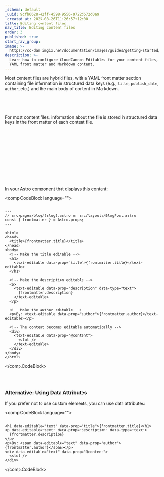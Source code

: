 ```yaml
---
_schema: default
_uuid: 9cfb6628-42ff-4598-9556-9722d672d0a9
_created_at: 2025-08-26T11:26:57+12:00
title: Editing content files
nav_title: Editing content files
order: 3
published: true
start_nav_group:
image: >-
  https://cc-dam.imgix.net/documentation/images/guides/getting-started/guide-thumbnails/CloudCannon-Getting-Started-Thumbnail-Universal.png
description: >-
  Learn how to configure CloudCannon Editables for your content files, including
  YAML front matter and Markdown content.
---
```

Most content files are hybrid files, with a YAML front matter section containing file information in structured data keys (e.g., `title`, `publish_date`, `author`, etc.) and the main body of content in Markdown.

&nbsp;

&nbsp;

For most content files, information about the file is stored in structured data keys in the front matter of each content file.

&nbsp;

&nbsp;

&nbsp;

&nbsp;

&nbsp;

&nbsp;

In your Astro component that displays this content:

<comp.CodeBlock language="">
``````````

---
// src/pages/blog/[slug].astro or src/layouts/BlogPost.astro
const { frontmatter } = Astro.props;
---

<html>
<head>
  <title>{frontmatter.title}</title>
</head>
<body>
  <!-- Make the title editable -->
  <h1>
    <text-editable data-prop="title">{frontmatter.title}</text-editable>
  </h1>

  <!-- Make the description editable -->
  <p>
    <text-editable data-prop="description" data-type="text">
      {frontmatter.description}
    </text-editable>
  </p>

  <!-- Make the author editable -->
  <p>By: <text-editable data-prop="author">{frontmatter.author}</text-editable></p>

  <!-- The content becomes editable automatically -->
  <div>
    <text-editable data-prop="@content">
      <slot />
    </text-editable>
  </div>
</body>
</html>

``````````
</comp.CodeBlock>

&nbsp;

```astro

```

### Alternative: Using Data Attributes

If you prefer not to use custom elements, you can use data attributes:

<comp.CodeBlock language="">
``````````

<h1 data-editable="text" data-prop="title">{frontmatter.title}</h1>
<p data-editable="text" data-prop="description" data-type="text">
  {frontmatter.description}
</p>
<p>By: <span data-editable="text" data-prop="author">{frontmatter.author}</span></p>
<div data-editable="text" data-prop="@content">
  <slot />
</div>

``````````
</comp.CodeBlock>

```astro

```